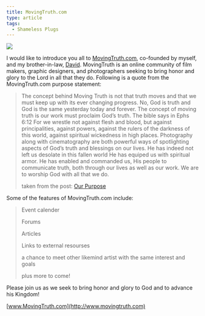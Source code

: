 ```yaml
---
title: MovingTruth.com
type: article
tags:
  - Shameless Plugs
---
```


[![](/myblogpics/mtweb_ad.jpg)](http://www.movingtruth.com)

I would like to introduce you all to [MovingTruth.com](http://www.movingtruth.com), co-founded by myself, and my brother-in-law, [David](http://dpricejr.blogspot.com/). MovingTruth is an online community of film makers, graphic designers, and photographers seeking to bring honor and glory to the Lord in all that they do. Following is a quote from the MovingTruth.com purpose statement:

> The concept behind Moving Truth is not that truth moves and that we must keep up with its ever changing progress. No, God is truth and God is the same yesterday today and forever. The concept of moving truth is our work must proclaim God’s truth. The bible says in Ephs 6:12 For we wrestle not against flesh and blood, but against principalities, against powers, against the rulers of the darkness of this world, against spiritual wickedness in high places. Photography along with cinematography are both powerful ways of spotlighting aspects of God’s truth and blessings on our lives. He has indeed not left us desolate in this fallen world He has equiped us with spiritual armor. He has enabled and commanded us, His people to communicate truth, both through our lives as well as our work. We are to worship God with all that we do.
>
>
> taken from the post: [Our Purpose](http://www.movingtruth.com/index.php/home/articles/our_purpose/)

Some of the features of MovingTruth.com include:

> Event calender
>
> Forums
>
> Articles
>
> Links to external resourses
>
> a chance to meet other likemind artist with the same interest and goals
>
> plus more to come!

Please join us as we seek to bring honor and glory to God and to advance his Kingdom!

[www.MovingTruth.com](http://www.movingtruth.com)
